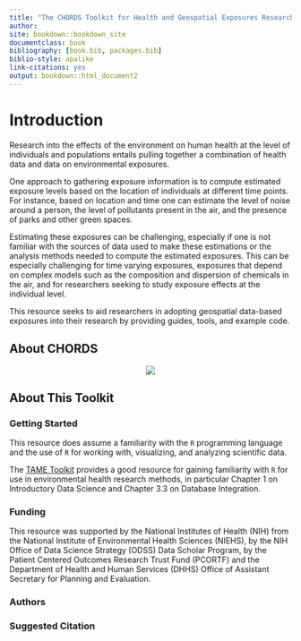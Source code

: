 ```yaml
---
title: "The CHORDS Toolkit for Health and Geospatial Exposures Research"
author: 
site: bookdown::bookdown_site
documentclass: book
bibliography: [book.bib, packages.bib]
biblio-style: apalike
link-citations: yes    
output: bookdown::html_document2
---
```


# **Introduction** {-}

Research into the effects of the environment on human health at the level of individuals and populations entails pulling together a combination of health data and data on environmental exposures. 

One approach to gathering exposure information is to compute estimated exposure levels based on the location of individuals at different time points. For instance, based on location and time one can estimate the level of noise around a person, the level of pollutants present in the air, and the presence of parks and other green spaces.

Estimating these exposures can be challenging, especially if one is not familiar with the sources of data used to make these estimations or the analysis methods needed to compute the estimated exposures. This can be especially challenging for time varying exposures, exposures that depend on complex models such as the composition and dispersion of chemicals in the air, and for researchers seeking to study exposure effects at the individual level.

This resource seeks to aid researchers in adopting geospatial data-based exposures into their research by providing guides, tools, and example code.

## About CHORDS {-}

<center>

![](images/chords-art-logo.png)

</center>

## About This Toolkit {-}

### Getting Started {-}

This resource does assume a familiarity with the `R` programming language and the use of `R` for working with, visualizing, and analyzing scientific data.

The [TAME Toolkit](https://uncsrp.github.io/Data-Analysis-Training-Modules/) provides a good resource for gaining familiarity with `R` for use in environmental health research methods, in particular Chapter 1 on Introductory Data Science and Chapter 3.3 on Database Integration.  

### Funding {-}

This resource was supported by the National Institutes of Health (NIH) from the National Institute of Environmental Health Sciences (NIEHS), by the NIH Office of Data Science Strategy (ODSS) Data Scholar Program, by the Patient Centered Outcomes Research Trust Fund (PCORTF) and the Department of Health and Human Services (DHHS) Office of Assistant Secretary for Planning and Evaluation.

### Authors {-}

### Suggested Citation {-}



